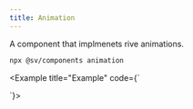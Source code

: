 ```yaml
---
title: Animation
---
```



A component that implmenets rive animations.


<Pills>
  <Rive />
</Pills>

```bash
npx @sv/components animation
```

<Example title="Example" code={`

<Animation width={400} height={400} src="/sv-frontend-library/mono/pie.riv" />
`}>
  <Animation client:load width={400} height={400} src="/sv-frontend-library/mono/pie.riv" />
</Example>
